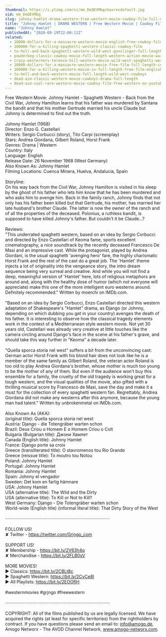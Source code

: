 ```yaml
---
thumbnail: https://i.ytimg.com/vi/mm_DeQEVMbg/maxresdefault.jpg
vid: mm_DeQEVMbg
slug: johnny-hamlet-drama-western-free-western-movie-cowboy-film-full-movies
title: "Johnny Hamlet | DRAMA WESTERN | Free Western Movie | Cowboy Film | Full Movies"
name: "Johnny Hamlet"
publishedAt: "2020-09-19T22:00:11Z"
related:
  - 10000-dollars-for-a-massacre-western-movie-english-free-cowboy-film
  - 100000-for-a-killing-spaghetti-western-classic-cowboy-film
  - to-hell-and-back-spaghetti-western-wild-west-gunslinger-full-length-english
  - powderkeg-classic-cowboy-movie-full-length-western-action-movie-war-english
  - crazy-westerners-terence-hill-western-movie-wild-west-spaghetti-western-full-movie
  - 10000-dollars-for-a-massacre-western-movie-free-film-full-length-cowboy-films-english
  - 100000-for-a-killing-western-movie-in-full-length-free-film-english-full-movies-youtube
  - to-hell-and-back-western-movie-full-length-wild-west-cowboys
  - dead-aim-classic-western-movie-cowboys-drama-full-length
  - dead-aim-cool-rare-western-movie-cowboy-film-free-western-on-youtube-english
---
```


Free Western Movie: Johnny Hamlet - Spaghetti Western - Back from the Civil War, Johnny Hamilton learns that his father was murdered by Santana the bandit and that his mother Gertrude married his uncle Claude but Johnny is determined to find out the truth. <br />
<br />
Johnny Hamlet (1968)<br />
Director: Enzo G. Castellari<br />
Writers: Sergio Corbucci (story), Tito Carpi (screenplay) <br />
Stars: Andrea Giordana, Gilbert Roland, Horst Frank<br />
Genres: Drama | Western <br />
Country: Italy<br />
Language: English<br />
Release Date: 26 November 1968 (West Germany) <br />
Also Known As: Johnny Hamlet <br />
Filming Locations: Cuenca Minera, Huelva, Andalucia, Spain <br />
<br />
Storyline:<br />
On his way back from the Civil War, Johnny Hamilton is visited in his sleep by the ghost of his father who lets him know that he has been murdered and who asks him to avenge him. Back in the family ranch, Johnny finds that not only has his father been killed but that Gertrude, his mother, has married her late husband's brother Claude. The latter is now the owner of the ranch and of all the properties of the deceased. Polonius, a ruthless bandit, is supposed to have killed Johnny's father. But couldn't it be Claude...?<br />
<br />
Reviews:<br />
"This underrated spaghetti western, based on an idea by Sergio Corbucci and directed by Enzo Castellari of Keoma fame, sports excellent cinematography, a nice soundtrack by the recently deceased Francesco De Masi and an impressive cast. While the protagonist, played by Andrea Giordani, is the usual spaghetti 'avenging hero' fare, the highly charismatic Horst Frank and the rest of the cast do a great job. The 'Hamlet' theme injects a lot of originality into the vengeance story, the intro dream sequence being very surreal and creative. And while you will not find a deep, meaningful version of 'Hamlet' here, lots of religious metaphors are around and, along with the healthy dose of humor (which not everyone will appreciate) make this one of the more intelligent euro westerns around. Definitely recommended." Written by moerchi on IMDb.com.<br />
<br />
"Based on an idea by Sergio Corbucci, Enzo Castellari directed this western adaptation of Shakespeare's "Hamlet" drama, as Django (or Johnny, depending on which dubbing you get in your country) avenges the death of his father. It is interesting to observe how the classical tragedy elements work in the context of a Mediterranean style western movie. Not yet 30 years old, Castellari was already very creative at little touches like the camera circling around Django's face in the scene at his father's grave, and should take this way further in "Keoma" a decade later.<br />
<br />
"Quella sporca storia nel west" suffers a bit from the unconvincing cast: German actor Horst Frank with his blond hair does not look like he is a member of the same family as Gilbert Roland, the veteran actor Roland is too old to play Andrea Giordana's brother, whose mother is much too young to be the mother of any of them. But even if the audience won't buy this ensemble for a family, the cruelty of the old tragedy is working great for a tough western, and the visual qualities of the movie, also gifted with a thrilling musical score by Francesco de Masi, save the day and make it a must for the collection of every spaghetti western fan. Regrettably, Andrea Giordana did not make any westerns after this anymore, because the young man had talent." Written by unbrokenmetal on IMDb.com.<br />
<br />
Also Known As (AKA):<br />
(original title): Quella sporca storia nel west<br />
Austria: Django - die Totengräber warten schon<br />
Brazil: Deus Criou o Homem E o Homem Criou o Colt<br />
Bulgaria (Bulgarian title): Джони Хамлет<br />
Canada (English title): Johnny Hamlet<br />
France: Django porte sa croix<br />
Greece (transliterated title): O stavromenos tou Rio Grande<br />
Greece (reissue title): To moutro tou Notou<br />
Poland: Johnny Hamlet<br />
Portugal: Johnny Hamlet<br />
Romania: Johnny Hamlet<br />
Spain: Johnny el vengador<br />
Sweden: Det kom en farlig hämnare<br />
USA: Johnny Hamlet<br />
USA (alternative title): The Wild and the Dirty<br />
USA (alternative title): To Kill or Not to Kill?<br />
West Germany: Django - Die Totengräber warten schon<br />
World-wide (English title) (informal literal title): That Dirty Story of the West<br />
<br />
····················································································<br />
<br />
FOLLOW US!<br />
✘ Twitter - https://twitter.com/Grjngo_com<br />
<br />
SUPPORT US!<br />
✘ Membership - https://bit.ly/2V63h4q<br />
✘ Merchandise - https://bit.ly/2FLB0sV<br />
<br />
MORE MOVIES! <br />
► Classics: https://bit.ly/2CBLt8c <br />
► Spaghetti Western: https://bit.ly/2CyCe8I <br />
► All Playlists: https://bit.ly/2EOOfIH <br />
<br />
#westernmovies #grjngo #freewestern<br />
<br />
····················································································<br />
<br />
COPYRIGHT: All of the films published by us are legally licensed. We have acquired the rights (at least for specific territories) from the rightholders by contract. If you have questions please send an email to: info@amogo.de, Amogo Networx - The AVOD Channel Network, www.amogo-networx.com.